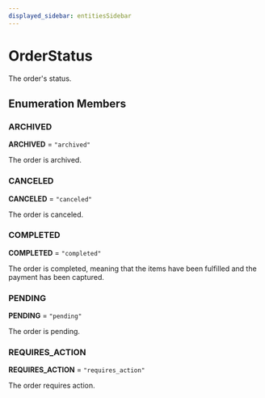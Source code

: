 ```yaml
---
displayed_sidebar: entitiesSidebar
---
```



# OrderStatus

The order's status.

## Enumeration Members

### ARCHIVED

 **ARCHIVED** = `"archived"`

The order is archived.

### CANCELED

 **CANCELED** = `"canceled"`

The order is canceled.

### COMPLETED

 **COMPLETED** = `"completed"`

The order is completed, meaning that
the items have been fulfilled and the payment
has been captured.

### PENDING

 **PENDING** = `"pending"`

The order is pending.

### REQUIRES\_ACTION

 **REQUIRES\_ACTION** = `"requires_action"`

The order requires action.
